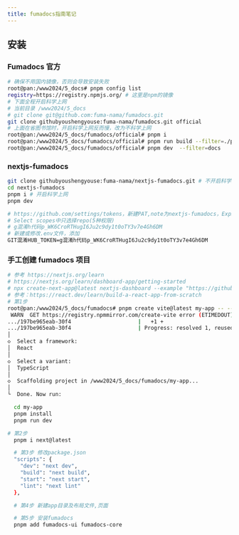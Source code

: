 ```yaml
---
title: fumadocs指南笔记
---
```


## 安装

### Fumadocs 官方

```bash
# 确保不用国内镜像，否则会导致安装失败
root@pan:/www2024/5_docs# pnpm config list
registry=https://registry.npmjs.org/ # 这里是npm的镜像
# 下面全程开启科学上网
# 当前目录 /www2024/5_docs
# git clone git@github.com:fuma-nama/fumadocs.git
git clone githubyoushengyouse:fuma-nama/fumadocs.git official
# 上面在省图书馆时，开启科学上网反而慢，改为不科学上网
root@pan:/www2024/5_docs/fumadocs/official# pnpm i
root@pan:/www2024/5_docs/fumadocs/official# pnpm run build --filter=./packages/*
root@pan:/www2024/5_docs/fumadocs/official# pnpm dev  --filter=docs
```

### nextjs-fumadocs

```bash filename="安装nextjs官方文档" swithcer
git clone githubyoushengyouse:fuma-nama/nextjs-fumadocs.git # 不开启科学上网
cd nextjs-fumadocs
pnpm i # 开启科学上网
pnpm dev
```

```bash filename="配置GITHUB_TOKEN " swithcer
# https://github.com/settings/tokens，新建PAT,note为nextjs-fumadocs，Expiration为 No expiration，
# Select scopes中只选择repo(5种权限)
# g混淆h代码p_WK6CroRTHugI6Ju2c9dy1t0oTY3v7e4Gh6DM
# 新建或修改.env文件，添加
GIT混淆HUB_TOKEN=g混淆h代码p_WK6CroRTHugI6Ju2c9dy1t0oTY3v7e4Gh6DM
```

### 手工创建 fumadocs 项目

```bash
# 参考 https://nextjs.org/learn
# https://nextjs.org/learn/dashboard-app/getting-started
# npx create-next-app@latest nextjs-dashboard --example "https://github.com/vercel/next-learn/tree/main/dashboard/starter-example" --use-pnpm
# 参考：https://react.dev/learn/build-a-react-app-from-scratch
# 第1步
root@pan:/www2024/5_docs/fumadocs# pnpm create vite@latest my-app -- --template react
 WARN  GET https://registry.npmmirror.com/create-vite error (ETIMEDOUT). Will retry in 10 seconds. 2 retries left.
.../197be965eab-30f4                     |   +1 +
.../197be965eab-30f4                     | Progress: resolved 1, reused 0, downloaded 1, added 1, done
│
◇  Select a framework:
│  React
│
◇  Select a variant:
│  TypeScript
│
◇  Scaffolding project in /www2024/5_docs/fumadocs/my-app...
│
└  Done. Now run:

  cd my-app
  pnpm install
  pnpm run dev

# 第2步
  pnpm i next@latest

  # 第3步 修改package.json
  "scripts": {
    "dev": "next dev",
    "build": "next build",
    "start": "next start",
    "lint": "next lint"
  },

  # 第4步 新建app目录及布局文件,页面

  # 第5步 安装fumadocs
  pnpm add fumadocs-ui fumadocs-core
```
